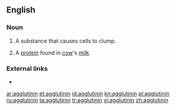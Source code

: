 ==English==

===Noun===
{{en-noun}}

# A substance that causes cells to clump.
# {{context|specifically}} A [[protein]] found in [[cow]]'s [[milk]].

===External links===
* {{projectlink|pedia}}

[[ar:agglutinin]]
[[et:agglutinin]]
[[id:agglutinin]]
[[kn:agglutinin]]
[[pl:agglutinin]]
[[ru:agglutinin]]
[[ta:agglutinin]]
[[tr:agglutinin]]
[[vi:agglutinin]]
[[zh:agglutinin]]